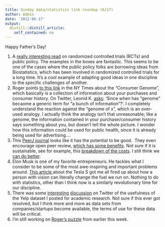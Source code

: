 ```yaml
---
title: Sunday data/statistics link roundup (6/17)
author: Admin
date: '2012-06-17'
output:
  distill::distill_article:
    self_contained: no
---
```


Happy Father&#8217;s Day!

  1. A <a href="http://www.cabinetoffice.gov.uk/sites/default/files/resources/Final-Test-Learn-Adapt.pdf" target="_blank">really interesting read</a> on randomized controlled trials (RCTs) and public policy. The examples in the boxes are fantastic. This seems to be one of the cases where the public policy folks are borrowing ideas from Biostatistics, which has been involved in randomized controlled trials for a long time. It&#8217;s a cool example of adapting good ideas in one discipline to the specific challenges of another. 
  2. Roger points <a href="http://www.nytimes.com/2012/06/17/technology/acxiom-the-quiet-giant-of-consumer-database-marketing.html?_r=1" target="_blank">to this link</a> in the NY Times about the &#8220;Consumer Genome&#8221;, which basically is a collection of information about your purchases and consumer history. On Twitter, Leonid K. <a href="https://twitter.com/leonidkruglyak/status/214365264886759426" target="_blank">asks</a>: &#8216;<span>Since when has &#8220;genome&#8221; becaome a generic term for &#8220;a bunch of information&#8221;?&#8217;. I completely understand the reaction against the &#8220;genome of x&#8221;, which is an over-used analogy. I actually think the analogy isn&#8217;t that unreasonable; like a genome, the information contained in your purchase/consumer history says something about you, but doesn&#8217;t tell the whole picture. I wonder how this information could be used for public health, since it is already being used for advertising&#8230;.</span>
  3. <span>This <a href="http://peerj.com/" target="_blank">PeerJ journal</a> looks like it has the potential to be good.  They even encourage open peer review, <a href="http://www.plosone.org/article/info:doi/10.1371/journal.pone.0026895" target="_blank">which has some benefits</a>. Not sure if it is sustainable, see for example, this <a href="http://scholarlykitchen.sspnet.org/2012/06/14/is-peerj-membership-publishing-sustainable/" target="_blank">breakdown of the costs</a>. I still think we <a href="http://simplystatistics.tumblr.com/post/19289280474/a-proposal-for-a-really-fast-statistics-journal" target="_blank">can do better</a>.  </span>
  4. Elon Musk is one of my favorite entrepreneurs. He tackles what I consider to be some of the most awe-inspiring and important problems around. <a href="http://www.mercurynews.com/business/ci_20859341/tesla-model-s-motors-readies-launch-its-all-electric-sedan-preview?refresh=no" target="_blank">This article </a>about the Tesla S got me all fired up about how a person with vision can literally change the fuel we run on. Nothing to do with statistics, other than I think now is a similarly revolutionary time for our discipline. 
  5. There was some <a href="https://twitter.com/johnmyleswhite/status/212573099886002176" target="_blank">interesting</a> <a href="https://twitter.com/johnmyleswhite/status/212580188452683776" target="_blank">discussion</a> on Twitter of the usefulness of the Yelp dataset I posted for academic research. Not sure if this ever got resolved, but I think more and more as data sets from companies/startups become available, the terms of use for these data will be critical. 
  6. I&#8217;m still working on <a href="http://simplystatistics.tumblr.com/post/25177731588/statisticians-asa-and-big-data" target="_blank">Roger&#8217;s puzzle</a> from earlier this week. 
